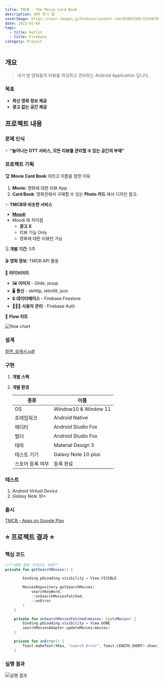 ```yaml
---
title: TMCB - The Movie Card Book
description: 영화 후기 앱
coverImage: https://user-images.githubusercontent.com/83802168/155482950-2db50f75-a593-4031-aaa1-9e298d5cbecd.png
date: 2022-01-04
tags:
  - title: Kotlin
  - title: Firebase
category: Project
---
```


## 개요

> 내가 본 영화들의 리뷰를 작성하고 관리하는 Android Application 입니다.

### **목표**

- **최신 영화 정보 제공**
- **광고 없는 공간 제공**

## 프로젝트 내용

### **문제 인식**

✨ **“늘어나는 OTT 서비스, 모든 리뷰를 관리할 수 있는 공간의 부재”**

### 프로젝트 기획

🏆 **Movie Card Book** 이라고 이름을 정한 이유

1. **Movie**: 영화에 대한 리뷰 App.
2. **Card Book**: 영화관에서 구매할 수 있는 **Photo 카드** 에서 디자인 참고.

✨ **TMCB와 비슷한 서비스**

- **[Moodi](https://play.google.com/store/apps/details?id=com.memolease.android.simplelog)**
- Moodi 와 차이점
  - **광고 X**
  - 리뷰 기능 Only
  - 영화에 대한 리뷰만 가능

🗓️ **개발 기간**: 5주

🎬 **영화 정보**: TMDB API 활용

🧰 **라이브러리**

- 🖼️ **이미지** - Glide, jsoup
- 🖥️ **통신** - okhttp, retrofit, json
- 🔒 **데이터베이스** - Firebase Firestore
- 👨🏻‍💻 **사용자 관리** - Firebase Auth

🧰 **Flow 차트**

![flow chart](https://user-images.githubusercontent.com/83802168/155483046-e87e2ef6-1523-462c-b631-5d15271c04c5.png)

### 설계

[화면\_설계서.pdf](https://github.com/woongsnote/tmcb/files/8130702/_.pdf)

### 구현

1. **개발 스택**

1. **개발 환경**

   | 종류             | 이름                 |
   | ---------------- | -------------------- |
   | OS               | Window10 & Window 11 |
   | 프레임워크       | Android Native       |
   | 에디터           | Android Studio Fox   |
   | 빌더             | Android Studio Fox   |
   | 테마             | Material Design 3    |
   | 테스트 기기      | Galaxy Note 10 plus  |
   | 스토어 등록 여부 | 등록 완료            |

### 테스트

1. _Android Virtual Device_
2. _Galaxy Note 10+_

### 출시

[TMCB - Apps on Google Play](https://play.google.com/store/apps/details?id=com.woongsnote.mcb)

## ⭐ **프로젝트 결과** ⭐

### 핵심 코드

```kotlin
//**영화 정보 가져오는 부분**
private fun getSearchMovies() {

        binding.pbLoading.visibility = View.VISIBLE

        MoviesRepository.getSearchMovies(
            searchKeyWord,
            ::onSearchMoviesFetched,
            ::onError
        )
    }

    private fun onSearchMoviesFetched(movies: List<Movie>) {
        binding.pbLoading.visibility = View.GONE
        searchMoviesAdapter.updateMovies(movies)
    }

    private fun onError() {
        Toast.makeText(this, "search Error", Toast.LENGTH_SHORT).show()
    }
```

### **실행 결과**

![실행 결과](https://user-images.githubusercontent.com/83802168/155482950-2db50f75-a593-4031-aaa1-9e298d5cbecd.png)

